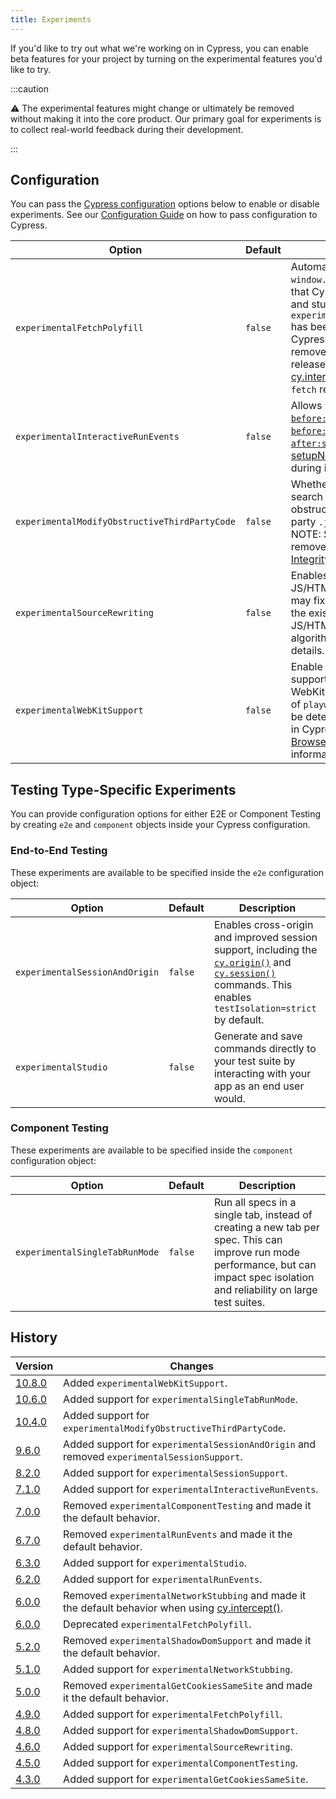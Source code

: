```yaml
---
title: Experiments
---
```


If you'd like to try out what we're working on in Cypress, you can enable beta
features for your project by turning on the experimental features you'd like to
try.

:::caution

⚠️ The experimental features might change or ultimately be removed without
making it into the core product. Our primary goal for experiments is to collect
real-world feedback during their development.

:::

## Configuration

You can pass the [Cypress configuration](/guides/references/configuration)
options below to enable or disable experiments. See our
[Configuration Guide](/guides/references/configuration) on how to pass
configuration to Cypress.

| Option                                        | Default | Description                                                                                                                                                                                                                                                                                                                    |
| --------------------------------------------- | ------- | ------------------------------------------------------------------------------------------------------------------------------------------------------------------------------------------------------------------------------------------------------------------------------------------------------------------------------ |
| `experimentalFetchPolyfill`                   | `false` | Automatically replaces `window.fetch` with a polyfill that Cypress can spy on and stub. Note: `experimentalFetchPolyfill` has been deprecated in Cypress 6.0.0 and will be removed in a future release. Consider using [cy.intercept()](/api/commands/intercept) to intercept `fetch` requests instead.                        |
| `experimentalInteractiveRunEvents`            | `false` | Allows listening to the [`before:run`](/api/plugins/before-run-api), [`after:run`](/api/plugins/after-run-api), [`before:spec`](/api/plugins/before-spec-api), and [`after:spec`](/api/plugins/after-spec-api) events in the [setupNodeEvents](/guides/tooling/plugins-guide#Using-a-plugin) function during interactive mode. |
| `experimentalModifyObstructiveThirdPartyCode` | `false` | Whether Cypress will search for and replace obstructive code in third party `.js` or `.html` files. NOTE: Setting this flag removes [Subresource Integrity (SRI)](https://developer.mozilla.org/en-US/docs/Web/Security/Subresource_Integrity).                                                                                |
| `experimentalSourceRewriting`                 | `false` | Enables AST-based JS/HTML rewriting. This may fix issues caused by the existing regex-based JS/HTML replacement algorithm. See [#5273](https://github.com/cypress-io/cypress/issues/5273) for details.                                                                                                                         |
| `experimentalWebKitSupport`                   | `false` | Enable experimental support for running tests in WebKit. When set, installs of `playwright-webkit` will be detected and available in Cypress. See [Launching Browsers](/guides/guides/launching-browsers#WebKit-Experimental) for more information.                                                                            |

## Testing Type-Specific Experiments

You can provide configuration options for either E2E or Component Testing by
creating `e2e` and `component` objects inside your Cypress configuration.

### End-to-End Testing

These experiments are available to be specified inside the `e2e` configuration
object:

| Option                         | Default | Description                                                                                                                                                                                                  |
| ------------------------------ | ------- | ------------------------------------------------------------------------------------------------------------------------------------------------------------------------------------------------------------ |
| `experimentalSessionAndOrigin` | `false` | Enables cross-origin and improved session support, including the [`cy.origin()`](/api/commands/origin) and [`cy.session()`](/api/commands/session) commands. This enables `testIsolation=strict` by default. |
| `experimentalStudio`           | `false` | Generate and save commands directly to your test suite by interacting with your app as an end user would.                                                                                                    |

### Component Testing

These experiments are available to be specified inside the `component`
configuration object:

| Option                         | Default | Description                                                                                                                                                                       |
| ------------------------------ | ------- | --------------------------------------------------------------------------------------------------------------------------------------------------------------------------------- |
| `experimentalSingleTabRunMode` | `false` | Run all specs in a single tab, instead of creating a new tab per spec. This can improve run mode performance, but can impact spec isolation and reliability on large test suites. |

## History

| Version                                       | Changes                                                                                                                      |
| --------------------------------------------- | ---------------------------------------------------------------------------------------------------------------------------- |
| [10.8.0](/guides/references/changelog#10-x-y) | Added `experimentalWebKitSupport`.                                                                                           |
| [10.6.0](/guides/references/changelog#10-6-0) | Added support for `experimentalSingleTabRunMode`.                                                                            |
| [10.4.0](/guides/references/changelog#10-4-0) | Added support for `experimentalModifyObstructiveThirdPartyCode`.                                                             |
| [9.6.0](/guides/references/changelog#9-6-0)   | Added support for `experimentalSessionAndOrigin` and removed `experimentalSessionSupport`.                                   |
| [8.2.0](/guides/references/changelog#8-2-0)   | Added support for `experimentalSessionSupport`.                                                                              |
| [7.1.0](/guides/references/changelog#7-1-0)   | Added support for `experimentalInteractiveRunEvents`.                                                                        |
| [7.0.0](/guides/references/changelog#7-0-0)   | Removed `experimentalComponentTesting` and made it the default behavior.                                                     |
| [6.7.0](/guides/references/changelog#6-7-0)   | Removed `experimentalRunEvents` and made it the default behavior.                                                            |
| [6.3.0](/guides/references/changelog#6-3-0)   | Added support for `experimentalStudio`.                                                                                      |
| [6.2.0](/guides/references/changelog#6-2-0)   | Added support for `experimentalRunEvents`.                                                                                   |
| [6.0.0](/guides/references/changelog#6-0-0)   | Removed `experimentalNetworkStubbing` and made it the default behavior when using [cy.intercept()](/api/commands/intercept). |
| [6.0.0](/guides/references/changelog#6-0-0)   | Deprecated `experimentalFetchPolyfill`.                                                                                      |
| [5.2.0](/guides/references/changelog#5-2-0)   | Removed `experimentalShadowDomSupport` and made it the default behavior.                                                     |
| [5.1.0](/guides/references/changelog#5-1-0)   | Added support for `experimentalNetworkStubbing`.                                                                             |
| [5.0.0](/guides/references/changelog#5-0-0)   | Removed `experimentalGetCookiesSameSite` and made it the default behavior.                                                   |
| [4.9.0](/guides/references/changelog#4-9-0)   | Added support for `experimentalFetchPolyfill`.                                                                               |
| [4.8.0](/guides/references/changelog#4-8-0)   | Added support for `experimentalShadowDomSupport`.                                                                            |
| [4.6.0](/guides/references/changelog#4-6-0)   | Added support for `experimentalSourceRewriting`.                                                                             |
| [4.5.0](/guides/references/changelog#4-5-0)   | Added support for `experimentalComponentTesting`.                                                                            |
| [4.3.0](/guides/references/changelog#4-3-0)   | Added support for `experimentalGetCookiesSameSite`.                                                                          |
